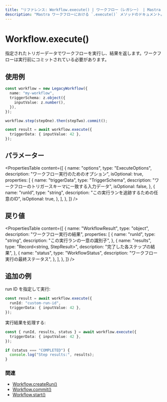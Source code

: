 ```yaml
---
title: "リファレンス: Workflow.execute() | ワークフロー（レガシー） | Mastra ドキュメント"
description: "Mastra ワークフローにおける `.execute()` メソッドのドキュメント。このメソッドはワークフローステップを実行し、結果を返します。"
---
```




# Workflow.execute()

指定されたトリガーデータでワークフローを実行し、結果を返します。ワークフローは実行前にコミットされている必要があります。



## 使用例

```typescript
const workflow = new LegacyWorkflow({
  name: "my-workflow",
  triggerSchema: z.object({
    inputValue: z.number(),
  }),
});

workflow.step(stepOne).then(stepTwo).commit();

const result = await workflow.execute({
  triggerData: { inputValue: 42 },
});
```



## パラメーター

<PropertiesTable
  content={[
    {
      name: "options",
      type: "ExecuteOptions",
      description: "ワークフロー実行のためのオプション",
      isOptional: true,
      properties: [
        {
          name: "triggerData",
          type: "TriggerSchema",
          description: "ワークフローのトリガースキーマに一致する入力データ",
          isOptional: false,
        },
        {
          name: "runId",
          type: "string",
          description: "この実行ランを追跡するための任意のID",
          isOptional: true,
        },
      ],
    },
  ]}
/>



## 戻り値

<PropertiesTable
  content={[
    {
      name: "WorkflowResult",
      type: "object",
      description: "ワークフロー実行の結果",
      properties: [
        {
          name: "runId",
          type: "string",
          description: "この実行ランの一意の識別子",
        },
        {
          name: "results",
          type: "Record<string, StepResult>",
          description: "完了した各ステップの結果",
        },
        {
          name: "status",
          type: "WorkflowStatus",
          description: "ワークフロー実行の最終ステータス",
        },
      ],
    },
  ]}
/>



## 追加の例

run ID を指定して実行:

```typescript
const result = await workflow.execute({
  runId: "custom-run-id",
  triggerData: { inputValue: 42 },
});
```

実行結果を処理する:

```typescript
const { runId, results, status } = await workflow.execute({
  triggerData: { inputValue: 42 },
});

if (status === "COMPLETED") {
  console.log("Step results:", results);
}
```

### 関連

- [Workflow.createRun()](./createRun.mdx)
- [Workflow.commit()](./commit.mdx)
- [Workflow.start()](./start.mdx)

